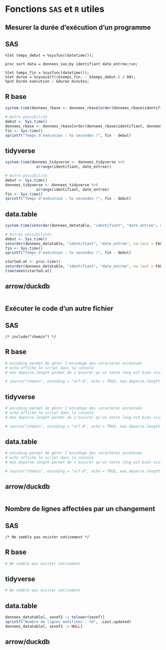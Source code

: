 # Fonctions `SAS` et `R` utiles

## Mesurer la durée d'exécution d'un programme
::: {.panel-tabset group="language"}

## SAS {.unnumbered .unlisted}
``` sas
%let temps_debut = %sysfunc(datetime());

proc sort data = donnees_sas;by identifiant date_entree;run;

%let temps_fin = %sysfunc(datetime());
%let duree = %sysevalf((&temps_fin. - &temps_debut.) / 60);
%put Durée exécution : &duree minutes;
```

## R base {.unnumbered .unlisted}
```r
system.time(donnees_rbase <- donnees_rbase[order(donnees_rbase$identifiant, donnees_rbase$date_entree, na.last = FALSE), ])

# Autre possibilité
debut <- Sys.time()
donnees_rbase <- donnees_rbase[order(donnees_rbase$identifiant, donnees_rbase$date_entree, na.last = FALSE), ]
fin <- Sys.time()
sprintf("Temps d'exécution : %s secondes !", fin - debut)
```

## tidyverse {.unnumbered .unlisted}
```r
system.time(donnees_tidyverse <- donnees_tidyverse %>% 
              arrange(identifiant, date_entree))

# Autre possibilité
debut <- Sys.time()
donnees_tidyverse <- donnees_tidyverse %>% 
              arrange(identifiant, date_entree)
fin <- Sys.time()
sprintf("Temps d'exécution : %s secondes !", fin - debut)
```

## data.table {.unnumbered .unlisted}
```r
system.time(setorder(donnees_datatable, "identifiant", "date_entree", na.last = FALSE))

# Autres possibilités
debut <- Sys.time()
setorder(donnees_datatable, "identifiant", "date_entree", na.last = FALSE)
fin <- Sys.time()
sprintf("Temps d'exécution : %s secondes !", fin - debut)

started.at <- proc.time()
setorder(donnees_datatable, "identifiant", "date_entree", na.last = FALSE)
timetaken(started.at)
```

## arrow/duckdb {.unnumbered .unlisted}
```r

```

:::

## Exécuter le code d'un autre fichier
::: {.panel-tabset group="language"}

## SAS {.unnumbered .unlisted}
``` sas
/* include("chemin") */
```

## R base {.unnumbered .unlisted}
```r
# encoding permet de gérer l'encodage des caractères accentués
# echo affiche le script dans la console
# max.deparse.length permet de s'assurer qu'un texte long est bien visible

# source("chemin", encoding = "utf-8", echo = TRUE, max.deparse.length = 1e3)
```

## tidyverse {.unnumbered .unlisted}
```r
# encoding permet de gérer l'encodage des caractères accentués
# echo affiche le script dans la console
# max.deparse.length permet de s'assurer qu'un texte long est bien visible

# source("chemin", encoding = "utf-8", echo = TRUE, max.deparse.length = 1e3)
```

## data.table {.unnumbered .unlisted}
```r
# encoding permet de gérer l'encodage des caractères accentués
# echo affiche le script dans la console
# max.deparse.length permet de s'assurer qu'un texte long est bien visible

# source("chemin", encoding = "utf-8", echo = TRUE, max.deparse.length = 1e3)
```

## arrow/duckdb {.unnumbered .unlisted}
```r

```

:::

## Nombre de lignes affectées par un changement

::: {.panel-tabset group="language"}

## SAS {.unnumbered .unlisted}
``` sas
/* Ne semble pas exister nativement */
```

## R base {.unnumbered .unlisted}
```r
# Ne semble pas exister nativement
```

## tidyverse {.unnumbered .unlisted}
```r
# Ne semble pas exister nativement
```

## data.table {.unnumbered .unlisted}
```r
donnees_datatable[, sexef2 := tolower(sexef)]
sprintf("Nombre de lignes modifiées : %d", .Last.updated)
donnees_datatable[, sexef2 := NULL]

```

## arrow/duckdb {.unnumbered .unlisted}
```r

```

:::
